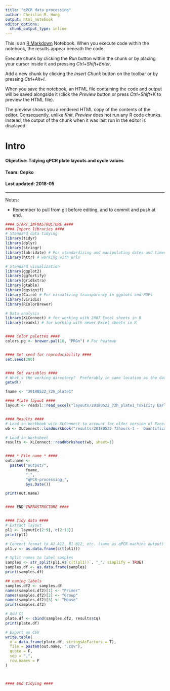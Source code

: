 ```yaml
---
title: "qPCR data processing"
author: Christin M. Hong
output: html_notebook
editor_options: 
  chunk_output_type: inline
---
```


This is an [R Markdown](http://rmarkdown.rstudio.com) Notebook. When you execute code within the notebook, the results appear beneath the code. 

Execute chunk by clicking the *Run* button within the chunk or by placing your cursor inside it and pressing *Ctrl+Shift+Enter*. 

Add a new chunk by clicking the *Insert Chunk* button on the toolbar or by pressing *Ctrl+Alt+I*.

When you save the notebook, an HTML file containing the code and output will be saved alongside it (click the *Preview* button or press *Ctrl+Shift+K* to preview the HTML file).

The preview shows you a rendered HTML copy of the contents of the editor. Consequently, unlike *Knit*, *Preview* does not run any R code chunks. Instead, the output of the chunk when it was last run in the editor is displayed.

# Intro
#### Objective: Tidying qPCR plate layouts and cycle values
#### Team: Cepko
#### Last updated: 2018-05

---

Notes: 

* Remember to pull from git before editing, and to commit and push at end.


```r
#### START INFRASTRUCTURE ####
#### Import libraries ####
# Standard data tidying
library(tidyr)
library(dplyr)
library(stringr)
library(lubridate) # For standardizing and manipulating dates and times
library(httr) # working with urls

# Standard visualization
library(ggplot2)
library(ggfortify)
library(gridExtra)
library(gtable)
library(ggsignif)
library(Cairo) # For visualizing transparency in ggplots and PDFs
library(viridis)
library(RColorBrewer)

# Data analysis
library(XLConnect) # for working with 2007 Excel sheets in R
library(readxl) # for working with newer Excel sheets in R


#### Color palettes ####
colors.pg <- brewer.pal(10, "PRGn") # For heatmap


#### Set seed for reproducibility ####
set.seed(200)


#### Set variables ####
# What's the working directory?  Preferably in same location as the data and Rproject.
getwd()

fname <- "20180522_72h_plate1"

#### Plate layout ####
layout <- readxl::read_excel("layouts/20180522_72h_plate1_Toxicity Early Inflammatory Markers.xlsx")


#### Results ####
# Load in Workbook with XLConnect to account for older version of Excel
wb <- XLConnect::loadWorkbook("results/20180522 72hours-1 -  Quantification Summary.xlsx")

# Load in Worksheet
results <- XLConnect::readWorksheet(wb, sheet=1)


#### * File name * ####
out.name <-
  paste0("output/",
         fname,
         "_",
         "qPCR-processing_",
         Sys.Date())

print(out.name)


#### END INFRASTRUCTURE ####


#### Tidy data ####
# Extract layout
pl1 <- layout[c(2:9), c(2:13)]
print(pl1)

# Convert format to A1-A12, B1-B12, etc. (same as qPCR machine output)
pl1.v <- as.data.frame(c(t(pl1)))

# Split names to label samples
samples <- str_split(pl1.v$`c(t(pl1))`, "_", simplify = TRUE)
samples.df <- as.data.frame(samples)
print(samples.df)

## naming labels
samples.df2 <- samples.df
names(samples.df2)[1] <- "Primer"
names(samples.df2)[2] <- "Group"
names(samples.df2)[3] <- "Mouse"
print(samples.df2)

# Add Ct
plate.df <- cbind(samples.df2, results$Cq)
print(plate.df)

# Export as CSV
write.table(
  x = data.frame(plate.df, stringsAsFactors = T),
  file = paste0(out.name, ".csv"),
  quote = F,
  sep = ",",
  row.names = F
)



#### End tidying ####
```
